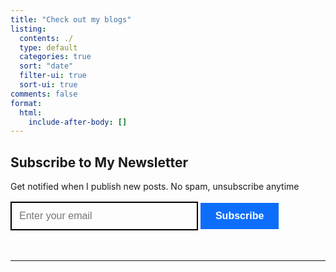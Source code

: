 ```yaml
---
title: "Check out my blogs"
listing:
  contents: ./
  type: default
  categories: true
  sort: "date"
  filter-ui: true
  sort-ui: true
comments: false
format: 
  html: 
    include-after-body: []
---
```


## Subscribe to My Newsletter

Get notified when I publish new posts. No spam, unsubscribe anytime

<form
  action="https://buttondown.email/api/emails/embed-subscribe/joshua_marie"
  method="post"
  target="popupwindow"
  onsubmit="window.open('https://buttondown.email/joshua_marie', 'popupwindow')"
  style="margin-top: 1rem; margin-bottom: 3rem;"
>
  <input
    type="email"
    name="email"
    placeholder="Enter your email"
    required
    style="padding: 0.75rem; border: 2px solid currentColor; background: transparent; font-size: 1rem; width: 300px; max-width: 60%;"
  />
  <input
    type="submit"
    value="Subscribe"
    style="padding: 0.75rem 1.5rem; background: #0d6efd; color: white; border: none; cursor: pointer; font-size: 1rem; font-weight: 600;"
  />
</form>

---